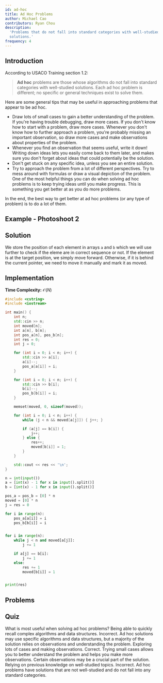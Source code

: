 ```yaml
---
id: ad-hoc
title: Ad Hoc Problems
author: Michael Cao
contributors: Ryan Chou
description:
  'Problems that do not fall into standard categories with well-studied
  solutions.'
frequency: 4
---
```


## Introduction

According to USACO Training section 1.2:

> **Ad hoc** problems are those whose algorithms do not fall into standard
> categories with well-studied solutions. Each ad hoc problem is different; no
> specific or general techniques exist to solve them.

Here are some general tips that may be useful in approaching problems that
appear to be ad hoc.

- Draw lots of small cases to gain a better understanding of the problem. If
  you're having trouble debugging, draw more cases. If you don't know how to
  start with a problem, draw more cases. Whenever you don't know how to further
  approach a problem, you're probably missing an important observation, so draw
  more cases and make observations about properties of the problem.
- Whenever you find an observation that seems useful, write it down! Writing
  down ideas lets you easily come back to them later, and makes sure you don't
  forget about ideas that could potentially be the solution.
- Don't get stuck on any specific idea, unless you see an entire solution.
- Try to approach the problem from a lot of different perspectives. Try to mess
  around with formulas or draw a visual depiction of the problem. One of the
  most helpful things you can do when solving ad hoc problems is to keep trying
  ideas until you make progress. This is something you get better at as you do
  more problems.

In the end, the best way to get better at ad hoc problems (or any type of
problem) is to do a lot of them.

## Example - Photoshoot 2
<FocusProblem problem = "photoshoot2"/>

## Solution

We store the position of each element in arrays `a` and `b` which we will use further to check if the eleme are in correct sequence or not. If the element is at the target position, we simply move forward. Otherwise, if it is behind the current pointer, we need to move it manually and mark it as moved.

## Implementation

**Time Complexity:** $\mathcal{O}(N)$

<LanguageSection>
<CPPSection>

```cpp
#include <cstring>
#include <iostream>

int main() {
	int n;
	std::cin >> n;
	int moved[n];
	int a[n], b[n];
	int pos_a[n], pos_b[n];
	int res = 0;
	int j = 0;

	for (int i = 0; i < n; i++) {
		std::cin >> a[i];
		a[i]--;
		pos_a[a[i]] = i;
	}

	for (int i = 0; i < n; i++) {
		std::cin >> b[i];
		b[i]--;
		pos_b[b[i]] = i;
	}

	memset(moved, 0, sizeof(moved));

	for (int i = 0; i < n; i++) {
		while (j < n && moved[a[j]]) { j++; }

		if (a[j] == b[i]) {
			j++;
		} else {
			res++;
			moved[b[i]] = 1;
		}
	}

	std::cout << res << '\n';
}
```

</CPPSection>
<PySection>

```py
n = int(input())
a = [int(x) - 1 for x in input().split()]
b = [int(x) - 1 for x in input().split()]

pos_a = pos_b = [0] * n
moved = [0] * n
j = res = 0

for i in range(n):
	pos_a[a[i]] = i
	pos_b[b[i]] = i


for i in range(n):
	while j < n and moved[a[j]]:
		j += 1

	if a[j] == b[i]:
		j += 1
	else:
		res += 1
		moved[b[i]] = 1


print(res)
```

</PySection>
</LanguageSection>

## Problems

<Problems problems="general" />

## Quiz

<Quiz>
  <Quiz.Question>
    What is most useful when solving ad hoc problems?
    <Quiz.Answer>
      Being able to quickly recall complex algorithms and data structures.
      <Quiz.Explanation>
        Incorrect. Ad hoc solutions may use specific algorithms and data structures, but a majority of the solution relies on observations and understanding the problem.
      </Quiz.Explanation>
    </Quiz.Answer>
    <Quiz.Answer correct>
      Exploring lots of cases and making observations.
      <Quiz.Explanation>
        Correct. Trying small cases allows you to better understand the problem and helps you make more observations. Certain observations may be a crucial part of the solution.
      </Quiz.Explanation>
    </Quiz.Answer>
    <Quiz.Answer>
      Relying on previous knowledge on well-studied topics.
      <Quiz.Explanation>
        Incorrect. Ad hoc problems have solutions that are not well-studied and do not fall into any standard categories.
      </Quiz.Explanation>
    </Quiz.Answer>
  </Quiz.Question>
</Quiz>
